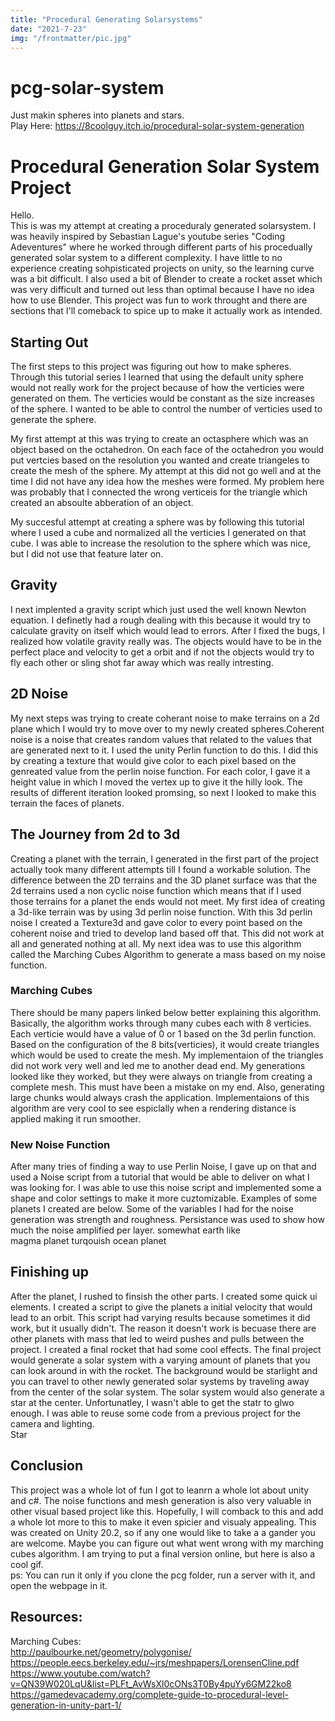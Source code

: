 ```yaml
---
title: "Procedural Generating Solarsystems"
date: "2021-7-23"
img: "/frontmatter/pic.jpg"
---
```


# pcg-solar-system
Just makin spheres into planets and stars.    
Play Here: https://8coolguy.itch.io/procedural-solar-system-generation


# Procedural Generation Solar System Project   
Hello.    
This is was my attempt at creating a proceduraly generated solarsystem. I was heavily inspired by Sebastian Lague's youtube series "Coding Adeventures"  where he worked through different parts of his procedually generated solar system to a different complexity. I have little to no experience creating sohpisticated projects on unity, so the learning curve was a bit difficult.
I also used a bit of Blender to create a rocket asset which was very difficult and turned out less than optimal because I have no idea how to use Blender. This project was fun to work throught and there are sections that I'll comeback to spice up to make it actually work as intended.   

## Starting Out
The first steps to this project was figuring out how to make spheres. Through this tutorial series I learned that using the default unity sphere would not really work for the project because of
how the verticies were generated on them. The  verticies would be constant as the size increases of the sphere. I wanted to be able to control the number of verticies used to generate the sphere.

My first attempt at this was trying to create an octasphere which was an object based on the octahedron. On each face of the octahedron you would put vertcies based on the resolution you wanted and create triangeles to create the mesh of 
the sphere. My attempt at this did not go well and at the time I did not have any idea how the meshes were formed. My problem here was probably that I connected the wrong verticeis for the triangle which created an absoulte abberation of an object. 

My succesful attempt at creating a sphere was by following this tutorial where I used a cube and normalized all the verticies I generated on that cube. I was able to increase the resolution to the sphere which was nice, but I did not use that feature later on.

## Gravity
I next implented a gravity script which just used the well known Newton equation. I definetly had a rough dealing with this because it would try to calculate gravity on itself which would lead to errors. 
After I fixed the bugs, I realized how volatile gravity really was. The objects would have to be in the perfect place and velocity to get a orbit and if not the objects would try to fly each other or sling shot far away which 
was really intresting.   

## 2D Noise   
My next steps was trying to create coherant noise to make terrains on a 2d plane which I would try to move over to my newly created spheres.Coherent noise is a noise that creates random values that related to the values that are generated next to it. I used the unity Perlin function to do this. I did this by creating a texture that would give color to each pixel based on the genreated value from the perlin noise function. For each color, I gave it a height value in which I moved the vertex up to give it the hilly look. The results of different iteration looked promsing, so next I looked to make this terrain the faces of planets.    

## The Journey from 2d to 3d
Creating a planet with the terrain, I generated in the first part of the project actually took many different attempts till I found a workable solution. The difference between the 2D terrains and the 3D planet surface was that the 2d terrains used a non cyclic noise function which means that if I used those terrains for a planet the ends would not meet. My first idea of creating a 3d-like terrain was by using 3d perlin noise function. With this 3d perlin noise I created a Texture3d and gave color to every point based on the coherent noise and tried to develop land based off that. This did not work at all and generated nothing at all.  My next idea was to use this algorithm called the Marching Cubes Algorithm to generate a mass based on my noise function.   
### Marching Cubes
There should be many papers linked below better explaining this algorithm. Basically, the algorithm works through many cubes each with 8 verticies. Each verticie would have a value of 0 or 1 based on the 3d perlin function. Based on the configuration of the 8 bits(verticies), it would create triangles which would be used to create the mesh. My implementaion of the triangles did not work very well and led me to another dead end. My generations looked like they worked, but they were always on triangle from creating a complete mesh. This must have been a mistake on my end. Also, generating large chunks would always crash the application. Implementaions of this algorithm are very cool to see espiclally when a rendering distance is applied making it run smoother. 

### New Noise Function
After many tries of finding a way to use Perlin Noise, I gave up on that and used a Noise script from a tutorial that would be able to deliver on what I was looking for. I was able to use this noise script and implemented some a shape and color settings to make it more cuztomizable. Examples of some planets I created are below. Some of the variables I had for the noise generation was strength and roughness. Persistance was used to show how much the noise amplified per layer.
somewhat earth like    
magma planet
turqouish ocean planet

## Finishing up
After the planet, I rushed to finsish the other parts. I created some quick ui elements. I created a script to give the planets a initial velocity that would lead to an orbit. This script had varying results because sometimes it did work, but it usually didn't. The reason it doesn't work is becuase there are other planets with mass that led to weird pushes and pulls between the project. I created a final rocket that had some cool effects. The final project would generate a solar system with a varying amount of planets that 
you can look around in with the rocket. The background would be starlight and you can travel to other newly generated solar systems by traveling away from the center of the solar system. The solar system would also generate a star at the center. Unfortunatley, I wasn't able to get the statr to glwo enough. I was able to reuse some code from a previous project for the camera and lighting.    
Star   

## Conclusion   
This project was a whole lot of fun I got to leanrn a whole lot about unity and c#. The noise functions and mesh generation is also very valuable in other visual based project like this. Hopefully, I will comback to this and add a whole lot more to this to make it even spicier and visualy appealing. This was created on Unity 20.2, so if any one would like to take a a gander you are welcome. Maybe you can figure out what went wrong with my marching cubes algorithm. I am trying to put a final version online, but here is also a cool gif.   
ps: You can run it only if you clone the pcg folder, run a server with it, and open the webpage in it.   
## Resources:   
Marching Cubes:    
http://paulbourke.net/geometry/polygonise/   
https://people.eecs.berkeley.edu/~jrs/meshpapers/LorensenCline.pdf   
https://www.youtube.com/watch?v=QN39W020LqU&list=PLFt_AvWsXl0cONs3T0By4puYy6GM22ko8   
https://gamedevacademy.org/complete-guide-to-procedural-level-generation-in-unity-part-1/


